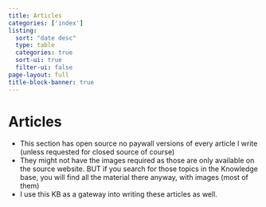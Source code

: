 ```yaml
---
title: Articles
categories: ['index']
listing:
  sort: "date desc"
  type: table
  categories: true
  sort-ui: true
  filter-ui: false
page-layout: full
title-block-banner: true
---
```

# Articles
- This section has open source no paywall versions of every article I write (unless requested for closed source of course)
- They might not have the images required as those are only available on the source website. BUT if you search for those topics in the Knowledge base, you will find all the material there anyway, with images (most of them)
- I use this KB as a gateway into writing these articles as well.




